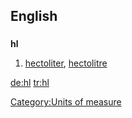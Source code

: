 {{see|HL}}
==English==

==={{abbreviation}}===
'''hl'''

# [[hectoliter]], [[hectolitre]]

[[Category:Units of measure]]

[[de:hl]]
[[tr:hl]]